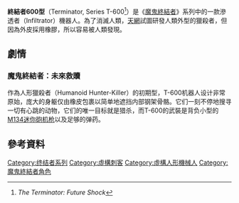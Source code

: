'''終結者600型'''（Terminator, Series T-600<ref>''The Terminator: Future Shock''</ref>）是《[[魔鬼終結者|魔鬼終結者]]》系列中的一款滲透者（Infiltrator）機器人。為了消滅人類，[[天網_(魔鬼終結者)|天網]]試圖研發人類外型的獵殺者，但因為外皮採用橡膠，所以容易被人類發現。

==劇情==
===魔鬼終結者：未來救贖===
作為人形獵殺者（Humanoid Hunter-Killer）的初期型，T-600机器人设计非常原始，庞大的身躯仅由橡皮包裹以简单地遮挡内部钢架骨骼。它们一刻不停地搜寻一切有心跳的动物，它们的唯一目标就是猎杀，而T-600的武裝是背负小型的[[M134迷你砲机枪|M134迷你砲机枪]]以及足够的弹药。

==參考資料==
<references/>

{{魔鬼終結者}}
[[Category:终结者系列|Category:终结者系列]]
[[Category:虛構刺客|Category:虛構刺客]]
[[Category:虛構人形機械人|Category:虛構人形機械人]]
[[Category:魔鬼終結者角色|Category:魔鬼終結者角色]]
